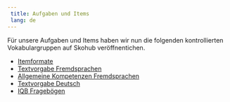 ---
 title: Aufgaben und Items
 lang: de
---
Für unsere Aufgaben und Items haben wir nun die folgenden kontrollierten Vokabulargruppen auf Skohub veröffnentichen.

* [Itemformate](https://skohub.io/iqb-vocabs/v27/heads/master/index.de.html)
* [Textvorgabe Fremdsprachen](https://skohub.io/iqb-vocabs/v25/heads/master/index.de.html)
* [Allgemeine Kompetenzen Fremdsprachen](https://skohub.io/iqb-vocabs/v26/heads/master/index.de.html)
* [Textvorgabe Deutsch](https://skohub.io/iqb-vocabs/v28/heads/master/index.de.html)
* [IQB Fragebögen](https://skohub.io/iqb-vocabs/v37/heads/master/index.de.html)